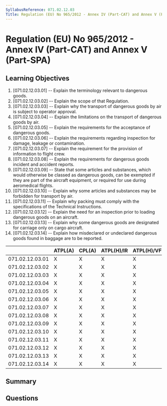 ```yaml
---
SyllabusReference: 071.02.12.03
Title: Regulation (EU) No 965/2012 - Annex IV (Part-CAT) and Annex V (Part-SPA)
---
```


# Regulation (EU) No 965/2012 - Annex IV (Part-CAT) and Annex V (Part-SPA)

## Learning Objectives

1. [071.02.12.03.01] -- Explain the terminology relevant to dangerous goods.
2. [071.02.12.03.02] -- Explain the scope of that Regulation.
3. [071.02.12.03.03] -- Explain why the transport of dangerous goods by air is
   subject to operator approval.
4. [071.02.12.03.04] -- Explain the limitations on the transport of dangerous
   goods by air.
5. [071.02.12.03.05] -- Explain the requirements for the acceptance of dangerous
   goods.
6. [071.02.12.03.06] -- Explain the requirements regarding inspection for
   damage, leakage or contamination.
7. [071.02.12.03.07] -- Explain the requirement for the provision of information
   to flight crew.
8. [071.02.12.03.08] -- Explain the requirements for dangerous goods incident
   and accident reports.
9. [071.02.12.03.09] -- State that some articles and substances, which would
   otherwise be classed as dangerous goods, can be exempted if they are part of
   the aircraft equipment, or required for use during aeromedical flights.
10. [071.02.12.03.10] -- Explain why some articles and substances may be
    forbidden for transport by air.
11. [071.02.12.03.11] -- Explain why packing must comply with the specifications
    of the Technical Instructions.
12. [071.02.12.03.12] -- Explain the need for an inspection prior to loading
    dangerous goods on an aircraft.
13. [071.02.12.03.13] -- Explain why some dangerous goods are designated for
    carriage only on cargo aircraft.
14. [071.02.12.03.14] -- Explain how misdeclared or undeclared dangerous goods
    found in baggage are to be reported.

|                 | ATPL(A) | CPL(A) | ATPL(H)/IR | ATPL(H)/VFR | CPL(H) | IR  | CBIR(A) |
| --------------- | ------- | ------ | ---------- | ----------- | ------ | --- | ------- |
| 071.02.12.03.01 | X       | X      | X          | X           | X      |     |         |
| 071.02.12.03.02 | X       | X      | X          | X           | X      |     |         |
| 071.02.12.03.03 | X       | X      | X          | X           | X      |     |         |
| 071.02.12.03.04 | X       | X      | X          | X           | X      |     |         |
| 071.02.12.03.05 | X       | X      | X          | X           | X      |     |         |
| 071.02.12.03.06 | X       | X      | X          | X           | X      |     |         |
| 071.02.12.03.07 | X       | X      | X          | X           | X      |     |         |
| 071.02.12.03.08 | X       | X      | X          | X           | X      |     |         |
| 071.02.12.03.09 | X       | X      | X          | X           | X      |     |         |
| 071.02.12.03.10 | X       | X      | X          | X           | X      |     |         |
| 071.02.12.03.11 | X       | X      | X          | X           | X      |     |         |
| 071.02.12.03.12 | X       | X      | X          | X           | X      |     |         |
| 071.02.12.03.13 | X       | X      | X          | X           | X      |     |         |
| 071.02.12.03.14 | X       | X      | X          | X           | X      |     |         |

## Summary

## Questions
